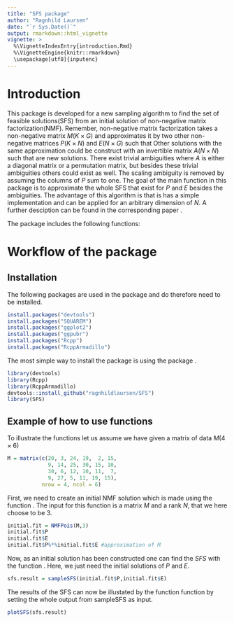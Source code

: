 ```yaml
---
title: "SFS package"
author: "Ragnhild Laursen"
date: "`r Sys.Date()`"
output: rmarkdown::html_vignette
vignette: >
  %\VignetteIndexEntry{introduction.Rmd}
  %\VignetteEngine{knitr::rmarkdown}
  \usepackage[utf8]{inputenc}
---
```

# Introduction
This package is developed for a new sampling algorithm to find the set of feasible solutions(SFS) from an initial solution of non-negative matrix factorization(NMF). Remember, non-negative matrix factorization takes a non-negative matrix $M(K \times G)$ and approximates it by two other non-negative matrices $P(K \times N)$ and $E(N \times G)$ such that
\begin{equation*}
M \approx PE.
\end{equation*}
Other solutions with the same approximation could be construct with an invertible matrix $A(N \times N)$ such that 
\begin{equation*}
    \tilde{P} = PA \geq 0 \quad \tilde{E} = A^{-1}E \geq 0,
\end{equation*}
are new solutions. There exist trivial ambiguities where $A$ is either a diagonal matrix or a permutation matrix, but besides these trivial ambiguities others could exist as well. The scaling ambiguity is removed by assuming the columns of $P$ sum to one. The goal of the main function \texttt{sampleSFS()} in this package is to approximate the whole SFS that exist for $P$ and $E$ besides the ambiguities. The advantage of this algorithm is that is has a simple implementation and can be applied for an arbitrary dimension of $N$. A further desciption can be found in the corresponding paper \textit{R. Laursen and A. Hobolth, A sampling algorithm to compute the set of feasible solutions for non-negative matrix factorization for an arbitrary rank.}.

The package includes the following functions:
\begin{itemize}
\item \texttt{sampleSFS} is the main function that can find the SFS from an inital NMF
\item \texttt{NMFPois} can find an initial NMF solution from a data matrix
\item \texttt{gkl.dev} is an internal function for \texttt{NMFPois}, that calculates the generalized Kullback-Leibler
\item \texttt{plotSFS} will plot the SFS  
\item \texttt{samplesToSVD} will transform SFS solutions from \texttt{sampleSFS} relative to SVD solution
\end{itemize}

# Workflow of the package

## Installation 

The following packages are used in the package \textbf{SFS} and do therefore need to be installed.
```r
install.packages("devtools")
install.packages("SQUAREM")
install.packages("ggplot2")
install.packages("ggpubr")
install.packages("Rcpp")
install.packages("RcppArmadillo")
```

The most simple way to install the package is using the package \textbf{devtools}.

```r
library(devtools)
library(Rcpp)
library(RcppArmadillo)
devtools::install_github("ragnhildlaursen/SFS")
library(SFS)
```

## Example of how to use functions
To illustrate the functions let us assume we have given a matrix of data $M (4 \times 6)$
```r
M = matrix(c(20, 3, 24, 19,  2, 15, 
             9, 14, 25, 30, 15, 10,
             30, 6, 12, 10, 11,  7,
             9, 27, 5, 11, 19, 15),
           nrow = 4, ncol = 6)
```

First, we need to create an initial NMF solution which is made using the function \texttt{NMFPois}. The input for this function is a matrix $M$ and a rank $N$, that we here choose to be $3$.

```r
initial.fit = NMFPois(M,3)
initial.fit$P
initial.fit$E
initial.fit$P%*%initial.fit$E #approximation of M
```

Now, as an initial solution has been constructed one can find the $SFS$ with the function \texttt{sampleSFS}. Here, we just need the initial solutions of $P$ and $E$. 

```r
sfs.result = sampleSFS(initial.fit$P,initial.fit$E) 

```

The results of the SFS can now be illustated by the function \texttt{plotSFS} function by setting the whole output from sampleSFS as input.

```r
plotSFS(sfs.result)
```











